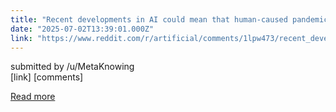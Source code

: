 ```yaml
---
title: "Recent developments in AI could mean that human-caused pandemics are five times more likely than they were just a year ago, according to a study."
date: "2025-07-02T13:39:01.000Z"
link: "https://www.reddit.com/r/artificial/comments/1lpw473/recent_developments_in_ai_could_mean_that/"
---
```


submitted by    /u/MetaKnowing  
 [link]   [comments]

[Read more](https://www.reddit.com/r/artificial/comments/1lpw473/recent_developments_in_ai_could_mean_that/)
